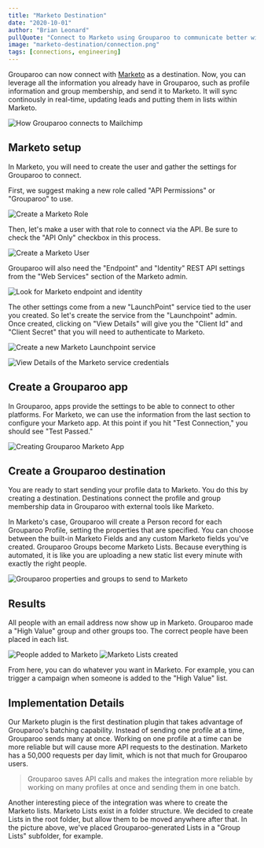 ```yaml
---
title: "Marketo Destination"
date: "2020-10-01"
author: "Brian Leonard"
pullQuote: "Connect to Marketo using Grouparoo to communicate better with your customers."
image: "marketo-destination/connection.png"
tags: [connections, engineering]
---
```


Grouparoo can now connect with [Marketo](https://www.marketo.com) as a destination. Now, you can leverage all the information you already have in Grouparoo, such as profile information and group membership, and send it to Marketo. It will sync continously in real-time, updating leads and putting them in lists within Marketo.

<Image
  centered
  alt="How Grouparoo connects to Mailchimp"
  src="marketo-destination/connection.png"
  height={300}
  width={707}
/>

## Marketo setup

In Marketo, you will need to create the user and gather the settings for Grouparoo to connect.

First, we suggest making a new role called "API Permissions" or "Grouparoo" to use.

<Image
  centered
  alt="Create a Marketo Role"
  src="marketo-destination/marketo-role.png"
  width={500}
  height={442}
/>

Then, let's make a user with that role to connect via the API. Be sure to check the "API Only" checkbox in this process.

<Image
  centered
  alt="Create a Marketo User"
  src="marketo-destination/marketo-user.png"
  width={500}
  height={328}
/>

Grouparoo will also need the "Endpoint" and "Identity" REST API settings from the "Web Services" section of the Marketo admin.

<Image
  centered
  alt="Look for Marketo endpoint and identity"
  src="marketo-destination/marketo-web-services.png"
  width={500}
  height={83}
/>

The other settings come from a new "LaunchPoint" service tied to the user you created. So let's create the service from the "Launchpoint" admin. Once created, clicking on "View Details" will give you the "Client Id" and "Client Secret" that you will need to authenticate to Marketo.

<Image
  centered
  alt="Create a new Marketo Launchpoint service"
  src="marketo-destination/marketo-service.png"
  width={500}
  height={431}
/>

<Image
  centered
  alt="View Details of the Marketo service credentials"
  src="marketo-destination/marketo-credentials.png"
  width={500}
  height={270}
/>

## Create a Grouparoo app

In Grouparoo, apps provide the settings to be able to connect to other platforms. For Marketo, we can use the information from the last section to configure your Marketo app. At this point if you hit "Test Connection," you should see "Test Passed."

<Image
  centered
  alt="Creating Grouparoo Marketo App"
  src="marketo-destination/create-app.png"
  width={500}
  height={350}
/>

## Create a Grouparoo destination

You are ready to start sending your profile data to Marketo. You do this by creating a destination. Destinations connect the profile and group membership data in Grouparoo with external tools like Marketo.

In Marketo's case, Grouparoo will create a Person record for each Grouparoo Profile, setting the properties that are specified. You can choose between the built-in Marketo Fields and any custom Marketo fields you've created. Grouparoo Groups become Marketo Lists. Because everything is automated, it is like you are uploading a new static list every minute with exactly the right people.

<Image
  centered
  alt="Grouparoo properties and groups to send to Marketo"
  src="marketo-destination/destination-mapping.png"
  height={500}
  width={730}
/>

## Results

All people with an email address now show up in Marketo. Grouparoo made a "High Value" group and other groups too. The correct people have been placed in each list.

<Image
  centered
  alt="People added to Marketo"
  src="marketo-destination/marketo-people.png"
  width={500}
  height={187}
/>
<Image
  centered
  alt="Marketo Lists created"
  src="marketo-destination/marketo-lists.png"
  width={500}
  height={261}
/>

From here, you can do whatever you want in Marketo. For example, you can trigger a campaign when someone is added to the "High Value" list.

## Implementation Details

Our Marketo plugin is the first destination plugin that takes advantage of Grouparoo's batching capability. Instead of sending one profile at a time, Grouparoo sends many at once. Working on one profile at a time can be more reliable but will cause more API requests to the destination. Marketo has a 50,000 requests per day limit, which is not that much for Grouparoo users.

> Grouparoo saves API calls and makes the integration more reliable by working on many profiles at once and sending them in one batch.

Another interesting piece of the integration was where to create the Marketo lists. Marketo Lists exist in a folder structure. We decided to create Lists in the root folder, but allow them to be moved anywhere after that. In the picture above, we've placed Grouparoo-generated Lists in a "Group Lists" subfolder, for example.
